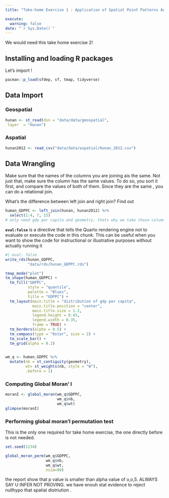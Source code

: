 ```yaml
---
title: "Take-home Exercise 1 : Application of Spatial Point Patterns Analysis to discover the geographical distribution of Grab hailing services in Singapore"

execute: 
  warning: false
date: "`r Sys.Date()`"
---
```


We would need this take home exercise 2!

## Installing and loading R packages

Let's import !

```r
pacman::p_load(sfdep, sf, tmap, tidyverse)
```

## Data Import

### Geospatial

```r
hunan <- st_read(dsn = "data/data/geospatial",
 layer  = "Hunan")
```

### Aspatial

```r
hunan2012 <- read_csv("data/data/aspatial/Hunan_2012.csv")
```

## Data Wrangling

Make sure that the names of the columns you are joining ais the same. Not just that, make sure the column has the same values. To do so, you sort it first, and compare the values of both of them. Since they are the same , you can do a relational join.

::: callout-note
What's the difference between left join and right join? Find out
:::

```r

human_GDPPC <- left_join(hunan, hunan2012) %>%
  select(1:4, 7, 15)
# only need gdp per capita and geometry, thats why we take those columns
```

**`eval:false`** is a directive that tells the Quarto rendering engine not to evaluate or execute the code in this chunk. This can be useful when you want to show the code for instructional or illustrative purposes without actually running it

```r
#| eval: false
write_rds(hunan_GDPPC,
          "data/rds/hunan_GDPPC.rds")
```

```r

tmap_mode("plot")
tm_shape(human_GDPPC) +
  tm_fill("GDPPC",
          style = "quantile",
          palette = "Blues",
          title = "GDPPC") + 
  tm_layout(main.title = "distribution of gdp per capita",
            main.title.position = "center",
            main.title.size = 1.2,
            legend.height = 0.45,
            legend.width = 0.35,
            frame = TRUE) +
  tm_borders(alpha = 0.5) +
  tm_compass(type = "8star", size = 2) +
  tm_scale_bar() +
  tm_grid(alpha = 0.2)
  
```

```r
wm_q <- human_GDPPC %>%
  mutate(nb = st_contiguity(geometry),
         wt= st_weights(nb, style = "W"),
         .before = 1)
```

### Computing Global Moran' I

```r
moranI <- global_moran(wm_q$GDPPC,
                       wm_q$nb,
                       wm_q$wt)
glimpse(moranI)
```

### Performing global moran'I permutation test

This is the only one required for take home exercise, the one directly before is not needed.

```r
set.seed(1234)
```

```r
global_moran_perm(wm_q$GDPPC,
                  wm_q$nb,
                  wm_q$wt,
                  nsim=99)
```

the report show that p value is smaller than alpha value of o,o,5. ALWAYS SAY U INFER NOT PROVING. we have enouh stat evidence to reject nullhypo that spatial distriution .

